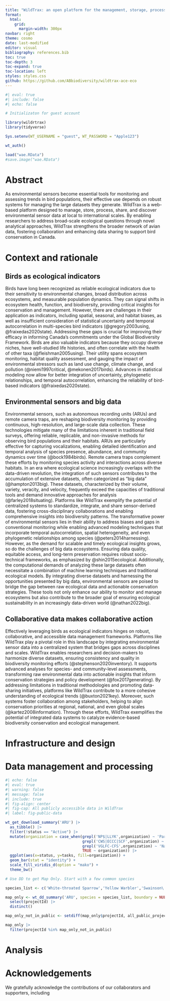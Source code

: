 ```yaml
---
title: "WildTrax: an open platform for the management, storage, processing, sharing and discovery of avian data"
format:
  html:
    grid:
      margin-width: 300px
navbar: right
theme: cosmo
date: last-modified
editor: visual
bibliography: references.bib
toc: true
toc-depth: 3
toc-expand: true
toc-location: left
styles: styles.css
github: https://github.com/ABbiodiversity/wildtrax-ace-eco
---
```


```r
#| eval: true
#| include: false
#| echo: false

# Initializaton for guest account

library(wildrtrax)
library(tidyverse)

Sys.setenv(WT_USERNAME = "guest", WT_PASSWORD = "Apple123")

wt_auth()

load("wae.RData")
#save.image("wae.RData")

```

# Abstract

As environmental sensors become essential tools for monitoring and assessing trends in bird populations, their effective use depends on robust systems for managing the large datasets they generate. WildTrax is a web-based platform designed to manage, store, process, share, and discover environmental sensor data at local to international scales. By enabling researchers to address broad-scale ecological questions through novel analytical approaches, WildTrax strengthens the broader network of avian data, fostering collaboration and enhancing data sharing to support bird conservation in Canada.

# Context and rationale

## Birds as ecological indicators

Birds have long been recognized as reliable ecological indicators due to their sensitivity to environmental changes, broad distribution across ecosystems, and measurable population dynamics. They can signal shifts in ecosystem health, function, and biodiversity, providing critical insights for conservation and management. However, there are challenges in their application as indicators, including spatial, seasonal, and habitat biases, as well as insufficient consideration of statistical uncertainty and temporal autocorrelation in multi-species bird indicators (@gregory2003using, @fraixedas2020state). Addressing these gaps is crucial for improving their efficacy in informing Canada's commitments under the Global Biodiversity Framework. Birds are also valuable indicators because they occupy diverse niches, have well-studied life histories, and often correlate with the health of other taxa (@fleishman2005using). Their utility spans ecosystem monitoring, habitat quality assessment, and gauging the impact of environmental stressors such as land use change, climate change, and pollution (@niemi1997critical, @mekonen2017birds). Advances in statistical modeling now allow for better integration of uncertainty, phylogenetic relationships, and temporal autocorrelation, enhancing the reliability of bird-based indicators (@fraixedas2020state).

## Environmental sensors and big data

Environmental sensors, such as autonomous recording units (ARUs) and remote camera traps, are reshaping biodiversity monitoring by providing continuous, high-resolution, and large-scale data collection. These technologies mitigate many of the limitations inherent in traditional field surveys, offering reliable, replicable, and non-invasive methods for observing bird populations and their habitats. ARUs are particularly effective for capturing vocalizations, enabling detailed identification and temporal analysis of species presence, abundance, and community dynamics over time (@bock1984birds). Remote camera traps complement these efforts by monitoring species activity and interactions across diverse habitats. In an era where ecological science increasingly overlaps with the data-driven revolution, the integration of such sensors contributes to the accumulation of extensive datasets, often categorized as "big data" (@hampton2013big). These datasets, characterized by their volume, variety, veracity, and velocity, frequently exceed the capacities of traditional tools and demand innovative approaches for analysis (@farley2018situating). Platforms like WildTrax exemplify the potential of centralized systems to standardize, integrate, and share sensor-derived data, fostering cross-disciplinary collaborations and enabling comprehensive insights into biodiversity patterns. The transformative power of environmental sensors lies in their ability to address biases and gaps in conventional monitoring while enabling advanced modeling techniques that incorporate temporal autocorrelation, spatial heterogeneity, and even phylogenetic relationships among species (@peters2014harnessing). However, as the demand for scalable and timely ecological insights grows, so do the challenges of big data ecosystems. Ensuring data quality, equitable access, and long-term preservation requires robust socio-technical frameworks, as emphasized by @shin2015ecological. Additionally, the computational demands of analyzing these large datasets often necessitate a combination of machine learning techniques and traditional ecological models. By integrating diverse datasets and harnessing the opportunities presented by big data, environmental sensors are poised to bridge the gap between raw ecological data and actionable conservation strategies. These tools not only enhance our ability to monitor and manage ecosystems but also contribute to the broader goal of ensuring ecological sustainability in an increasingly data-driven world (@nathan2022big).

## Collaborative data makes collaborative action

Effectively leveraging birds as ecological indicators hinges on robust, collaborative, and accessible data management frameworks. Platforms like WildTrax play a pivotal role in this landscape by integrating environmental sensor data into a centralized system that bridges gaps across disciplines and scales. WildTrax enables researchers and decision-makers to harmonize diverse datasets, ensuring consistency and quality in biodiversity monitoring efforts (@stephenson2020inventory). It supports advanced analyses for species- and community-level assessments, transforming raw environmental data into actionable insights that inform conservation strategies and policy development (@fox2017generating). By addressing limitations in traditional methodologies and promoting data-sharing initiatives, platforms like WildTrax contribute to a more cohesive understanding of ecological trends (@buxton2021key). Moreover, such systems foster collaboration among stakeholders, helping to align conservation priorities at regional, national, and even global scales (@kartez2008information). Through these efforts, WildTrax exemplifies the potential of integrated data systems to catalyze evidence-based biodiversity conservation and ecological management.

# Infrastructure and design


# Data management and processing

```r
#| echo: false
#| eval: true
#| warning: false
#| message: false
#| include: true
#| fig-align: center
#| fig-cap: All publicly accessible data in WildTrax
#| label: fig-public-data

wt_get_download_summary('ARU') |>
  as_tibble() |>
  filter(!status == "Active") |>
  mutate(organization = case_when(grepl('NP$|LLYK',organization) ~ 'Parks Canada', 
                                  grepl('CWS|ECCC|SCF',organization) ~ 'Environment and Climate Change Canada',
                                  grepl('VGLFC-CFS',organization) ~ 'Natural Resources Canada',
                                  TRUE ~ organization)) |>
  ggplot(aes(x=status, y=tasks, fill=organization)) +
  geom_bar(stat = "identity") +
  scale_fill_viridis_d(option = "mako") +
  theme_bw()
```

```r

# Use DD to get Map Only. Start with a few common species

species_list <- c('White-throated Sparrow','Yellow Warbler','Swainson\'s Thrush', 'Tennessee Warbler','American Redstart','American Robin','American Crow', 'Red-eyed Vireo', 'Yellow-rumped Warbler')

map_only <- wt_dd_summary('ARU', species = species_list, boundary = NULL)[[1]] |>
  select(projectId) |>
  distinct()

map_only_not_in_public <- setdiff(map_only$projectId, all_public_projects$project_id)

map_only |>
  filter(projectId %in% map_only_not_in_public)

```



# Analysis



# Acknowledgements

We gratefully acknowledge the contributions of our collaborators and supporters, including
